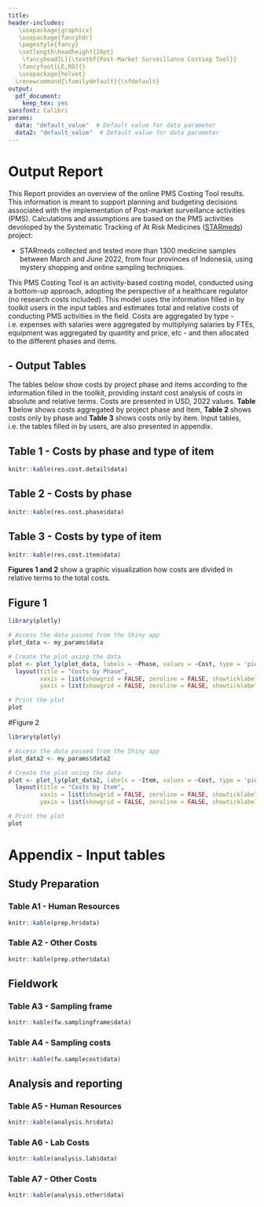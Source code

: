 ```yaml
---
title:
header-includes: 
   \usepackage{graphicx}
   \usepackage{fancyhdr}
   \pagestyle{fancy}
   \setlength\headheight{28pt}
    \fancyhead[L]{\textbf{Post-Market Surveillance Costing Tool}}
   \fancyfoot[LE,RO]{}
   \usepackage{helvet}
  \renewcommand{\familydefault}{\sfdefault}
output:
  pdf_document:
    keep_tex: yes
sansfont: Calibri
params:
  data: "default_value"  # Default value for data parameter
  data2: "default_value"  # Default value for data parameter
---
```

<!--\fontsize{10}{16}
\selectfont-->

# Output Report

This Report provides an overview of the online PMS Costing Tool results. This information is meant to support planning and budgeting decisions associated with the implementation of Post-market surveillance activities (PMS). Calculations and assumptions are based on the PMS activities devoloped by the Systematic Tracking of At Risk Medicines ([STARmeds](https://starmeds.id/)) project:

- STARmeds collected and tested more than 1300 medicine samples between March and June 2022, from four provinces of Indonesia, using mystery shopping and online sampling techniques. 

This PMS Costing Tool is an activity-based costing model, conducted using a bottom-up approach, adopting the perspective of a healthcare regulator (no research costs included). This model uses the information filled in by toolkit users in the input tables and estimates total and relative costs of conducting PMS activities in the field. Costs are aggregated by type - i.e. expenses with salaries were aggregated by multiplying salaries by FTEs, equipment was aggregated by quantity and price, etc - and then allocated to the different phases and items. 

## - Output Tables

The tables below show costs by project phase and items according to the information filled in the toolkit, providing instant cost analysis of costs in absolute and relative terms. Costs are presented in USD, 2022 values. **Table 1** below shows costs aggregated by project phase and item, **Table 2** shows costs only by phase and **Table 3** shows costs only by item. Input tables, i.e. the tables filled in by users, are also presented in appendix.

## Table 1 - Costs by phase and type of item
```r
knitr::kable(res.cost.detail$data)
```

## Table 2 - Costs by phase
```r
knitr::kable(res.cost.phase$data)
```

## Table 3 - Costs by type of item
```r
knitr::kable(res.cost.item$data)
```  


**Figures 1 and 2** show a graphic visualization how costs are divided in relative terms to the total costs.

## Figure 1 
```r
library(plotly)

# Access the data passed from the Shiny app
plot_data <- my_params$data

# Create the plot using the data
plot <- plot_ly(plot_data, labels = ~Phase, values = ~Cost, type = 'pie') %>% 
  layout(title = "Costs by Phase",
         xaxis = list(showgrid = FALSE, zeroline = FALSE, showticklabels = FALSE),
         yaxis = list(showgrid = FALSE, zeroline = FALSE, showticklabels = FALSE))

# Print the plot
plot
```

#Figure 2

```r
library(plotly)

# Access the data passed from the Shiny app
plot_data2 <- my_params$data2

# Create the plot using the data
plot <- plot_ly(plot_data2, labels = ~Item, values = ~Cost, type = 'pie') %>% 
  layout(title = "Costs by Item",
         xaxis = list(showgrid = FALSE, zeroline = FALSE, showticklabels = FALSE),
         yaxis = list(showgrid = FALSE, zeroline = FALSE, showticklabels = FALSE))

# Print the plot
plot
```

# Appendix -  Input tables 

## Study Preparation

### Table A1 - Human Resources


```r
knitr::kable(prep.hr$data)
```  

### Table A2 - Other Costs

```r
knitr::kable(prep.other$data)
```  

## Fieldwork

### Table A3 - Sampling frame

```r
knitr::kable(fw.samplingframe$data)
```  

### Table A4 - Sampling costs

```r
knitr::kable(fw.samplecost$data)
```  

## Analysis and reporting

### Table A5 - Human Resources

```r
knitr::kable(analysis.hr$data)
```  

### Table A6 - Lab Costs

```r
knitr::kable(analysis.lab$data)
```  

### Table A7 - Other Costs

```r
knitr::kable(analysis.other$data)
```  